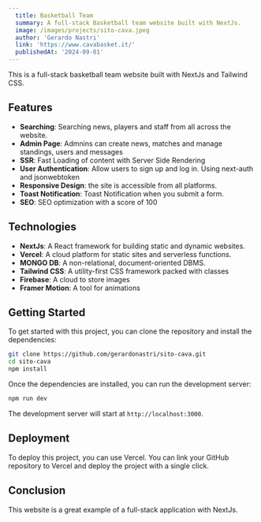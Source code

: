 ```yaml
---
  title: Basketball Team
  summary: A full-stack Basketball team website built with NextJs.
  image: /images/projects/sito-cava.jpeg
  author: 'Gerardo Nastri'
  link: 'https://www.cavabasket.it/'
  publishedAt: '2024-09-01'
---
```


This is a full-stack basketball team website built with NextJs and Tailwind CSS.

## Features

- **Searching**: Searching news, players and staff from all across the website.
- **Admin Page**: Admnins can create news, matches and manage standings, users and messages
- **SSR**: Fast Loading of content with Server Side Rendering
- **User Authentication**: Allow users to sign up and log in. Using next-auth and jsonwebtoken
- **Responsive Design**: the site is accessible from all platforms.
- **Toast Notification**: Toast Notification when you submit a form.
- **SEO**: SEO optimization with a score of 100

## Technologies

- **NextJs**: A React framework for building static and dynamic websites.
- **Vercel**: A cloud platform for static sites and serverless functions.
- **MONGO DB**: A non-relational, document-oriented DBMS.
- **Tailwind CSS**: A utility-first CSS framework packed with classes
- **Firebase**: A cloud to store images
- **Framer Motion**: A tool for animations

## Getting Started

To get started with this project, you can clone the repository and install the
dependencies:

```bash
git clone https://github.com/gerardonastri/sito-cava.git
cd sito-cava
npm install
```

Once the dependencies are installed, you can run the development server:

```bash
npm run dev
```

The development server will start at `http://localhost:3000`.

## Deployment

To deploy this project, you can use Vercel. You can link your GitHub repository
to Vercel and deploy the project with a single click.

## Conclusion

This website is a great example of a full-stack
application with NextJs. 
